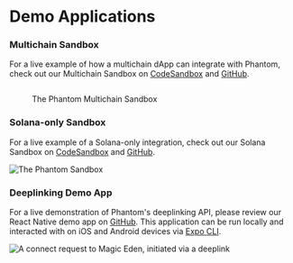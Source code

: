 # Demo Applications

### Multichain Sandbox

For a live example of how a multichain dApp can integrate with Phantom, check out our Multichain Sandbox on [CodeSandbox](https://472igc.csb.app/) and [GitHub](https://github.com/phantom-labs/multi-chain-sandbox).

<figure><img src="../.gitbook/assets/Screen Shot 2023-03-09 at 4.55.22 PM.png" alt=""><figcaption><p>The Phantom Multichain Sandbox</p></figcaption></figure>

### Solana-only Sandbox

For a live example of a Solana-only integration, check out our Solana Sandbox on [CodeSandbox](https://r3byv.csb.app/) and [GitHub](https://github.com/phantom-labs/sandbox).

![The Phantom Sandbox](<../.gitbook/assets/Screen Shot 2022-07-07 at 5.13.23 PM.png>)

### Deeplinking Demo App

For a live demonstration of Phantom's deeplinking API, please review our React Native demo app on [GitHub](https://github.com/phantom-labs/deep-link-demo-app). This application can be run locally and interacted with on iOS and Android devices via [Expo CLI](https://docs.expo.dev/workflow/expo-cli/).&#x20;

![A connect request to Magic Eden, initiated via a deeplink](/.gitbook/assets/cover_deeplinking_me-minified.png)
